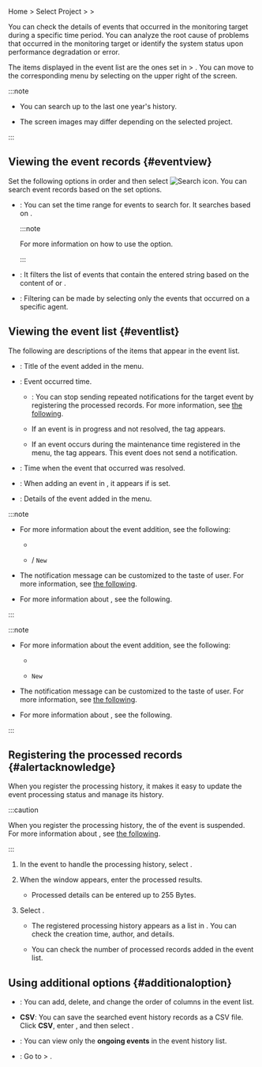 Home &gt; Select Project &gt; <Cmdname sid="event_statistic" className="uitext" /> &gt; <Cmdname sid="event_history" className="uitext" />

You can check the details of events that occurred in the monitoring target during a specific time period. You can analyze the root cause of problems that occurred in the monitoring target or identify the system status upon performance degradation or error.

<Xclude product='kubernetes,browser,url'><ImgLang img='event-history.png' desc='Event history' /></Xclude>

<InDoc product='kubernetes'><ImgLang img='k8s-event-history.png' desc='Event History' /></InDoc>

<InDoc product='browser'><ImgLang img='browser-event-history.png' desc='Event History' /></InDoc>

<InDoc product='url'><ImgLang img='url-event-history.png' desc='Event History' /></InDoc>

The items displayed in the event list are the ones set in <Cmdname sid="side_event" className="uitext" /> &gt; <Cmdname sid="side_eventSetting" className="uitext" />. You can move to the corresponding menu by selecting <Cmdname sid="event_setting" className="uitext" /> on the upper right of the screen.

:::note

- You can search up to the last one year's history.

- The screen images may differ depending on the selected project.

:::

## Viewing the event records {#eventview}

Set the following options in order and then select ![Search icon](/img/ico-btn-search.png). You can search event records based on the set options.

- <Cmdname sid="time_selector" className="uitext" />: You can set the time range for events to search for. It searches based on <Cmdname sid="event_time" className="uitext" />.

  :::note

  For more information on how to use the <Cmdname sid="time_selector" className="uitext" /> option.

  :::

- <Cmdname sid="filter" className="uitext" />: It filters the list of events that contain the entered string based on the content of <Cmdname sid="event_title" className="uitext" /> or <Cmdname sid="message" className="uitext" />.

<Xclude product="browser,url">

- <Cmdname sid="agent" className="uitext" />: Filtering can be made by selecting only the events that occurred on a specific agent.

</Xclude>

## Viewing the event list {#eventlist}

The following are descriptions of the items that appear in the event list.

- <Cmdname sid="event_title" className="uitext" />: Title of the event added in the <Cmdname sid="event_setting" className="uitext" /> menu.

- <Cmdname sid="event_time" className="uitext" />: Event occurred time.

  - <Cmdname sid="sms_alert_acknowledge" className="uitext" />: You can stop sending repeated notifications for the target event by registering the processed records. For more information, see [the following](#alertacknowledge).

  - If an event is in progress and not resolved, the <Cmdname sid="in_progress" className="uitext" /> tag appears.

  - <Cmdname sid="sms_maintenance" className="uitext" /> If an event occurs during the maintenance time registered in the menu, the <Cmdname sid="ITM07315" className="uitext" /> tag appears. This event does not send a notification.

- <Cmdname sid="TTL06583" className="uitext" />: Time when the event that occurred was resolved.

<Xclude product="browser,url">

- <Cmdname sid="oname" className="uitext" />: When adding an event in <Cmdname sid="event_setting" className="uitext" />, it appears if <Cmdname sid="TTL07363" className="uitext" /> is set.

</Xclude>

- <Cmdname sid="message" className="uitext" />: Details of the event added in the <Cmdname sid="event_setting" className="uitext" /> menu.

<Xclude product="amazon-cloudwatch,amazon-ecs,aws-log,azure,log,ncloud,oracle-cloud,url,sapase">

:::note

- For more information about the event addition, see the following:

  - [<Cmdname sid="default" />](warning-notice-v2)

  - [<Cmdname sid="metrics" />](metric-warning-notice) / [<Cmdname sid="metrics" />](metric-warning-notice-new) <code className="newfunc">New</code>

- The notification message can be customized to the taste of user. For more information, see [the following](set-notification-message).

- For more information about <Cmdname sid="sms_maintenance" className="uitext" />, see <Link to="../management/maintenance">the following</Link>.

:::

</Xclude>

<InDoc product="sapase">

:::note

- For more information about the event addition, see the following:

  - [<Cmdname sid="default" />](warning-notice-v2)

  - [<Cmdname sid="metrics" />](metric-warning-notice-new) <code className="newfunc">New</code>

- The notification message can be customized to the taste of user. For more information, see [the following](set-notification-message).

- For more information about <Cmdname sid="sms_maintenance" className="uitext" />, see <Link to="../management/maintenance">the following</Link>.

:::

</InDoc>

## Registering the processed records {#alertacknowledge}

When you register the processing history, it makes it easy to update the event processing status and manage its history.

:::caution

When you register the processing history, the <Cmdname sid="TTL06149" className="uitext" /> of the event is suspended. For more information about <Cmdname sid="TTL06149" className="uitext" />, see [the following](set-receive-event#escalation).

:::

1. In the event to handle the processing history, select <Cmdname sid="sms_alert_acknowledge" className="uitext" />.

2. When the <Cmdname sid="sms_alert_acknowledge_add" className="uitext" /> window appears, enter the processed results.

    * Processed details can be entered up to 255 Bytes.

3. Select <Cmdname sid="registration" className="uitext" />.

    * The registered processing history appears as a list in <Cmdname sid="TTL08669" className="uitext" />. You can check the creation time, author, and details.

        <ImgLang img="event-history-add-acknowledge-history.png" desc="Acknowledge detail" />

    * You can check the number of processed records added in the event list.

        <ImgLang img="event-history-add-acknowledge-added.png" desc="Acknowledge" />

## Using additional options {#additionaloption}

- <Cmdname sid="BTN06441" className="uitext" />: You can add, delete, and change the order of columns in the event list.

- **CSV**: You can save the searched event history records as a CSV file. Click **CSV**, enter <Cmdname sid="maximum_csv_lines" className="uitext" />, and then select <Cmdname sid="download" className="uitext" />.

- <Cmdname sid="exclude_resolved_alerts" className="uitext" />: You can view only the **ongoing events** in the event history list.

- <Cmdname sid="event_setting" className="uitext" />: Go to <Cmdname sid="event_statistic" className="uitext" /> &gt; <Cmdname sid="event_setting" className="uitext" />.


<Dbv2dataeditcolumn level={3} />
